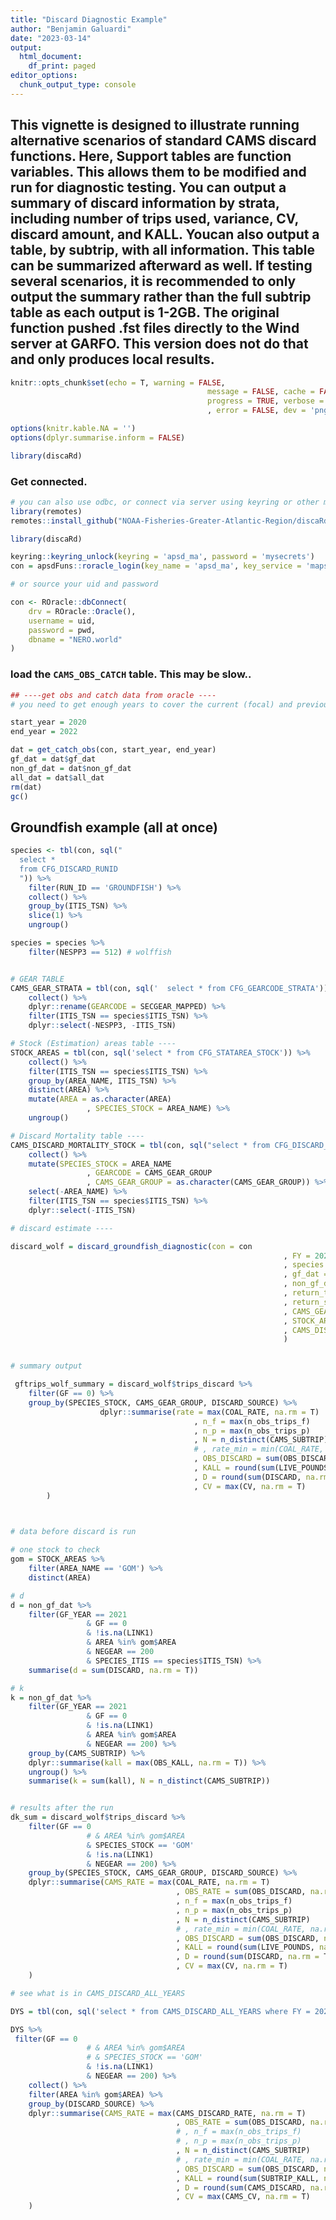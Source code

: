 ```yaml
---
title: "Discard Diagnostic Example"
author: "Benjamin Galuardi"
date: "2023-03-14"
output:
  html_document:
    df_print: paged
editor_options:
  chunk_output_type: console
---
```


## This vignette is designed to illustrate running alternative scenarios of standard CAMS discard functions. Here, Support tables are function variables. This allows them to be modified and run for diagnostic testing. You can output a summary of discard information by strata, including number of trips used, variance, CV, discard amount, and KALL. Youcan also output a table, by subtrip, with all information. This table can be summarized afterward as well. If testing several scenarios, it is recommended to only output the summary rather than the full subtrip table as each output is 1-2GB. The original function pushed .fst files directly to the Wind server at GARFO. This version does not do that and only produces local results.


```r
knitr::opts_chunk$set(echo = T, warning = FALSE, 
											message = FALSE, cache = FALSE,
											progress = TRUE, verbose = FALSE, comment = F
											, error = FALSE, dev = 'png', dpi = 200)

options(knitr.kable.NA = '')
options(dplyr.summarise.inform = FALSE)

library(discaRd)
```	

### Get connected. 

```r

# you can also use odbc, or connect via server using keyring or other method
library(remotes)
remotes::install_github("NOAA-Fisheries-Greater-Atlantic-Region/discaRd", ref = 'model_estimator')

library(discaRd)

keyring::keyring_unlock(keyring = 'apsd_ma', password = 'mysecrets')
con = apsdFuns::roracle_login(key_name = 'apsd_ma', key_service = 'maps')

# or source your uid and password

con <- ROracle::dbConnect(
	drv = ROracle::Oracle(),
	username = uid,
	password = pwd,  
	dbname = "NERO.world"
)


```

### load the `CAMS_OBS_CATCH` table. This may be slow.. 

```r
## ----get obs and catch data from oracle ----
# you need to get enough years to cover the current (focal) and previous fishing year. This is for transitions rate determination

start_year = 2020
end_year = 2022

dat = get_catch_obs(con, start_year, end_year)
gf_dat = dat$gf_dat
non_gf_dat = dat$non_gf_dat
all_dat = dat$all_dat
rm(dat)
gc()

```

## Groundfish example (all at once)

```r

species <- tbl(con, sql("
  select *
  from CFG_DISCARD_RUNID
  ")) %>%
	filter(RUN_ID == 'GROUNDFISH') %>%
	collect() %>%
	group_by(ITIS_TSN) %>%
	slice(1) %>%
	ungroup()

species = species %>% 
	filter(NESPP3 == 512) # wolffish


# GEAR TABLE
CAMS_GEAR_STRATA = tbl(con, sql('  select * from CFG_GEARCODE_STRATA')) %>%
	collect() %>%
	dplyr::rename(GEARCODE = SECGEAR_MAPPED) %>%
	filter(ITIS_TSN == species$ITIS_TSN) %>%
	dplyr::select(-NESPP3, -ITIS_TSN)

# Stock (Estimation) areas table ----
STOCK_AREAS = tbl(con, sql('select * from CFG_STATAREA_STOCK')) %>%
	collect() %>%
	filter(ITIS_TSN == species$ITIS_TSN) %>%
	group_by(AREA_NAME, ITIS_TSN) %>%
	distinct(AREA) %>%
	mutate(AREA = as.character(AREA)
				 , SPECIES_STOCK = AREA_NAME) %>%
	ungroup()

# Discard Mortality table ----
CAMS_DISCARD_MORTALITY_STOCK = tbl(con, sql("select * from CFG_DISCARD_MORTALITY_STOCK"))  %>%
	collect() %>%
	mutate(SPECIES_STOCK = AREA_NAME
				 , GEARCODE = CAMS_GEAR_GROUP
				 , CAMS_GEAR_GROUP = as.character(CAMS_GEAR_GROUP)) %>%
	select(-AREA_NAME) %>%
	filter(ITIS_TSN == species$ITIS_TSN) %>%
	dplyr::select(-ITIS_TSN)

# discard estimate ----

discard_wolf = discard_groundfish_diagnostic(con = con
															 , FY = 2021
															 , species = species
															 , gf_dat = gf_dat
															 , non_gf_dat = non_gf_dat
															 , return_table = T
															 , return_summary = T
															 , CAMS_GEAR_STRATA = CAMS_GEAR_STRATA
															 , STOCK_AREAS = STOCK_AREAS
															 , CAMS_DISCARD_MORTALITY_STOCK = CAMS_DISCARD_MORTALITY_STOCK
															 ) 


# summary output 

 gftrips_wolf_summary = discard_wolf$trips_discard %>% 
 	filter(GF == 0) %>% 
 	group_by(SPECIES_STOCK, CAMS_GEAR_GROUP, DISCARD_SOURCE) %>% 	
 					dplyr::summarise(rate = max(COAL_RATE, na.rm = T)
										 , n_f = max(n_obs_trips_f)
										 , n_p = max(n_obs_trips_p)
										 , N = n_distinct(CAMS_SUBTRIP)
										 # , rate_min = min(COAL_RATE, na.rm = T)
										 , OBS_DISCARD = sum(OBS_DISCARD, na.rm = T)
										 , KALL = round(sum(LIVE_POUNDS, na.rm = T))
										 , D = round(sum(DISCARD, na.rm = T), 2)
										 , CV = max(CV, na.rm = T)
		)
 	



```

```r

# data before discard is run

# one stock to check
gom = STOCK_AREAS %>% 
	filter(AREA_NAME == 'GOM') %>% 
	distinct(AREA)

# d
d = non_gf_dat %>% 
	filter(GF_YEAR == 2021 
				 & GF == 0 
				 & !is.na(LINK1) 
				 & AREA %in% gom$AREA 
				 & NEGEAR == 200 
				 & SPECIES_ITIS == species$ITIS_TSN) %>% 
	summarise(d = sum(DISCARD, na.rm = T))

# k
k = non_gf_dat %>% 
	filter(GF_YEAR == 2021 
				 & GF == 0 
				 & !is.na(LINK1) 
				 & AREA %in% gom$AREA 
				 & NEGEAR == 200) %>% 
	group_by(CAMS_SUBTRIP) %>%
	dplyr::summarise(kall = max(OBS_KALL, na.rm = T)) %>% 
	ungroup() %>% 
	summarise(k = sum(kall), N = n_distinct(CAMS_SUBTRIP))


# results after the run
dk_sum = discard_wolf$trips_discard %>% 
	filter(GF == 0
				 # & AREA %in% gom$AREA
				 & SPECIES_STOCK == 'GOM'
				 & !is.na(LINK1) 
				 & NEGEAR == 200) %>% 
	group_by(SPECIES_STOCK, CAMS_GEAR_GROUP, DISCARD_SOURCE) %>% 	
	dplyr::summarise(CAMS_RATE = max(COAL_RATE, na.rm = T)
									 , OBS_RATE = sum(OBS_DISCARD, na.rm = T)/(sum(OBS_KALL, na.rm = T))
									 , n_f = max(n_obs_trips_f)
									 , n_p = max(n_obs_trips_p)
									 , N = n_distinct(CAMS_SUBTRIP)
									 # , rate_min = min(COAL_RATE, na.rm = T)
									 , OBS_DISCARD = sum(OBS_DISCARD, na.rm = T)
									 , KALL = round(sum(LIVE_POUNDS, na.rm = T))
									 , D = round(sum(DISCARD, na.rm = T), 2)
									 , CV = max(CV, na.rm = T)
	)

# see what is in CAMS_DISCARD_ALL_YEARS

DYS = tbl(con, sql('select * from CAMS_DISCARD_ALL_YEARS where FY = 2021 and ITIS_TSN = 171341'))

DYS %>% 
 filter(GF == 0
				 # & AREA %in% gom$AREA
				 # & SPECIES_STOCK == 'GOM'
				 & !is.na(LINK1)
				 & NEGEAR == 200) %>% 
	collect() %>% 
	filter(AREA %in% gom$AREA) %>% 
	group_by(DISCARD_SOURCE) %>% 	
	dplyr::summarise(CAMS_RATE = max(CAMS_DISCARD_RATE, na.rm = T)
									 , OBS_RATE = sum(OBS_DISCARD, na.rm = T)/(sum(OBS_KALL, na.rm = T))
									 # , n_f = max(n_obs_trips_f)
									 # , n_p = max(n_obs_trips_p)
									 , N = n_distinct(CAMS_SUBTRIP)
									 # , rate_min = min(COAL_RATE, na.rm = T)
									 , OBS_DISCARD = sum(OBS_DISCARD, na.rm = T)
									 , KALL = round(sum(SUBTRIP_KALL, na.rm = T))
									 , D = round(sum(CAMS_DISCARD, na.rm = T), 2)
									 , CV = max(CAMS_CV, na.rm = T)
	)
	


```

